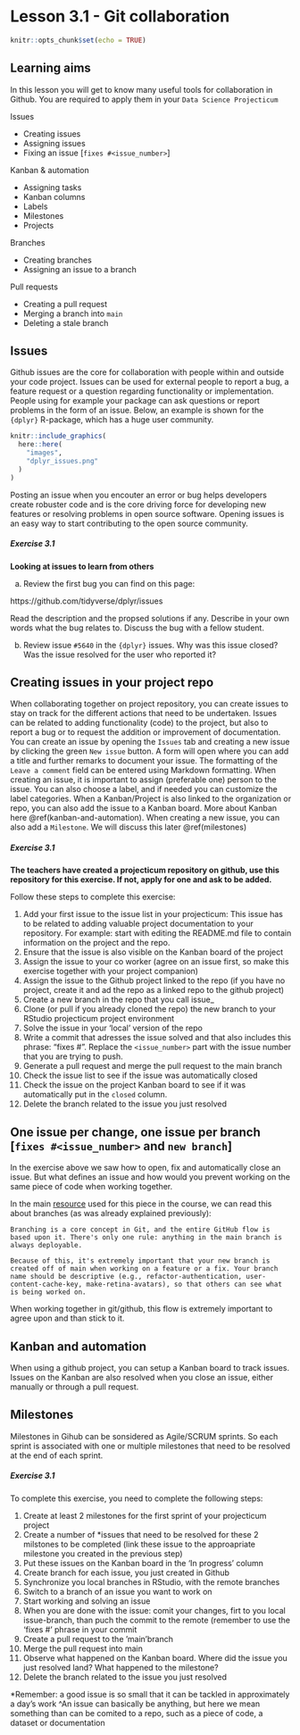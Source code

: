 # Lesson 3.1 - Git collaboration {#gitcollaboration}

```r
knitr::opts_chunk$set(echo = TRUE)
```

## Learning aims

In this lesson you will get to know many useful tools for collaboration in Github. You are required to apply them in your `Data Science Projecticum`

Issues

 - Creating issues
 - Assigning issues
 - Fixing an issue [`fixes #<issue_number>`]

Kanban & automation

 - Assigning tasks
 - Kanban columns
 - Labels
 - Milestones
 - Projects
 
Branches

 - Creating branches
 - Assigning an issue to a branch

Pull requests

 - Creating a pull request
 - Merging a branch into `main`
 - Deleting a stale branch

## Issues

Github issues are the core for collaboration with people within and outside your code project. Issues can be used for external people to report a bug, a feature request or a question regarding functionality or implementation. People using for example your package can ask questions or report problems in the form of an issue. Below, an example is shown for the `{dplyr}` R-package, which has a huge user community.

```r
knitr::include_graphics(
  here::here(
    "images",
    "dplyr_issues.png"
  )        
)
```

Posting an issue when you encouter an error or bug helps developers create robuster code and is the core driving force for developing new features or resolving problems in open source software. Opening issues is an easy way to start contributing to the open source community.

<div class="question">
##### Exercise 3.1
**Looking at issues to learn from others**

a) Review the first bug you can find on this page: 

https://github.com/tidyverse/dplyr/issues

Read the description and the propsed solutions if any. Describe in your own words what the bug relates to. Discuss the bug with a fellow student.

b) Review issue  `#5640` in the `{dplyr}` issues. Why was this issue closed? Was the issue resolved for the user who reported it?

## Creating issues in your project repo

When collaborating together on project repository, you can create issues to stay on track for the different actions that need to be undertaken. Issues can be related to adding functionality (code) to the project, but also to report a bug or to request the addition or improvement of documentation. You can create an issue by opening the `Issues` tab and creating a new issue by clicking the green `New issue` button. A form will open where you can add a title and further remarks to document your issue. The formatting of the `Leave a comment` field can be entered using Markdown formatting. When creating an issue, it is important to assign (preferable one) person to the issue. You can also choose a label, and if needed you can customize the label categories. When a Kanban/Project is also linked to the organization or repo, you can also add the issue to a Kanban board. More about Kanban here \@ref(kanban-and-automation). When creating a new issue, you can also add a `Milestone`. We will discuss this later \@ref(milestones) 

</div>


<div class="question">
##### Exercise 3.1
**The teachers have created a projecticum repository on github, use this repository for this exercise. If not, apply for one and ask to be added.**

Follow these steps to complete this exercise:

 1. Add your first issue to the issue list in your projecticum: This issue has to be related to adding valuable project documentation to your repository. For example: start with editing the README.md file to contain information on the project and the repo.
 1. Ensure that the issue is also visible on the Kanban board of the project
 1. Assign the issue to your co worker (agree on an issue first, so make this exercise together with your project companion)
 1. Assign the issue to the Github project linked to the repo (if you have no project, create it and ad the repo as a linked repo to the github project)
 1. Create a new branch in the repo that you call issue_<issue_number>
 1. Clone (or pull if you already cloned the repo) the new branch to your RStudio projecticum project environment
 1. Solve the issue in your 'local' version of the repo
 1. Write a commit that adresses the issue solved and that also includes this phrase: "fixes #<issue_number>". Replace the `<issue_number>` part with the issue number that you are trying to push.
 1. Generate a pull request and merge the pull request to the main branch
 1. Check the issue list to see if the issue was automatically closed
 1. Check the issue on the project Kanban board to see if it was automatically put in the `closed` column.
 1. Delete the branch related to the issue you just resolved 
 
## One issue per change, one issue per branch [`fixes #<issue_number>` and `new branch`]
In the exercise above we saw how to open, fix and automatically close an issue. But what defines an issue and how would you prevent working on the same piece of code when working together.

In the main [resource](https://guides.github.com/introduction/flow/) used for this piece in the course, we can read this about branches (as was already explained previously):

```
Branching is a core concept in Git, and the entire GitHub flow is based upon it. There's only one rule: anything in the main branch is always deployable.

Because of this, it's extremely important that your new branch is created off of main when working on a feature or a fix. Your branch name should be descriptive (e.g., refactor-authentication, user-content-cache-key, make-retina-avatars), so that others can see what is being worked on.
```

When working together in git/github, this flow is extremely important to agree upon and than stick to it. 

## Kanban and automation
When using a github project, you can setup a Kanban board to track issues. Issues on the Kanban are also resolved when you close an issue, either manually or through a pull request.

## Milestones
Milestones in Gihub can be sonsidered as Agile/SCRUM sprints. So each sprint is associated with one or multiple milestones that need to be resolved at the end of each sprint.

<div class="question">
##### Exercise 3.1
To complete this exercise, you need to complete the following steps:

 1. Create at least 2 milestones for the first sprint of your projecticum project
 1. Create a number of *issues that need to be resolved for these 2 milstones to be completed (link these issue to the approapriate milestone you created in the previous step)
 1. Put these issues on the Kanban board in the 'In progress' column
 1. Create branch for each issue, you just created in Github
 1. Synchronize you local branches in RStudio, with the remote branches
 1. Switch to a branch of an issue you want to work on
 1. Start working and solving an issue
 1. When you are done with the issue: comit your changes, firt to you local issue-branch, than puch the commit to the remote (remember to use the 'fixes #<issue_number>' phrase in your commit
 1. Create a pull request to the 'main'branch
 1. Merge the pull request into main
 1. Observe what happened on the Kanban board. Where did the issue you just resolved land? What happened to the milestone? 
 1. Delete the branch related to the issue you just resolved 
 
*Remember: a good issue is so small that it can be tackled in approximately a day's work
^An issue can basically be anything, but here we mean something than can be comited to a repo, such as a piece of code, a dataset or documentation
